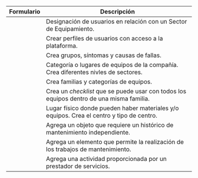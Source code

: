 
Formulario | Descripción
--- | ---
[**<Highlight text="Crear Puesto de Trabajo" color="#FFDD4C" textcolor="gray"/>**](/docs/products/corrective_maintenance/master_data/workstation) | Designación de usuarios en relación con un Sector de Equipamiento.
[**<Highlight text="Crear Usuario" color="#FFDD4C" textcolor="gray"/>**](/docs/products/corrective_maintenance/master_data/users) | Crear perfiles de usuarios con acceso a la plataforma.
[**<Highlight text="Crear Nueva Falla" color="#CA7FFF" textcolor="white"/>**](/docs/products/corrective_maintenance/master_data/failure_catalog) | Crea grupos, síntomas y causas de fallas.
[**<Highlight text="Crear Sector de Equipamiento" color="#CA7FFF" textcolor="white"/>**](/docs/products/corrective_maintenance/master_data/equipment_sector) | Categoría o lugares de equipos de la compañía. Crea diferentes nivles de sectores.
[**<Highlight text="Crear Categoría de Equipos" color="#CA7FFF" textcolor="white"/>**](/docs/products/corrective_maintenance/master_data/equipment_category) | Crea familias y categorías de equipos.
[**<Highlight text="Crear Checklist" color="#CA7FFF" textcolor="white"/>**](/docs/products/corrective_maintenance/master_data/checklist) | Crea un _checklist_ que se puede usar con todos los equipos dentro de una misma familia.
[**<Highlight text="Crear Centro" color="#64D0E7" textcolor="white"/>**](/docs/products/corrective_maintenance/master_data/center) | Lugar físico donde pueden haber materiales y/o equipos. Crea el centro y tipo de centro.
[**<Highlight text="Crear Equipo" color="#64D0E7" textcolor="white"/>**](/docs/products/corrective_maintenance/master_data/equipment) | Agrega un objeto que requiere un histórico de mantenimiento independiente.
[**<Highlight text="Crear Material" color="#64D0E7" textcolor="white"/>**](/docs/products/corrective_maintenance/master_data/material) | Agrega un elemento que permite la realización de los trabajos de mantenimiento.
[**<Highlight text="Crear Servicio" color="#64D0E7" textcolor="white"/>**](/docs/products/corrective_maintenance/master_data/service) | Agrega una actividad proporcionada por un prestador de servicios.